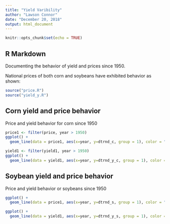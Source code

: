 ```yaml
---
title: "Yield Varibility"
author: "Lawson Connor"
date: "December 20, 2018"
output: html_document
---
```


```r
knitr::opts_chunk$set(echo = TRUE)
```

## R Markdown

Documenting the behavior of yield and prices since 1950.

National prices of both corn and soybeans have exhibited behavior as shown:

```r
source("price.R")
source("yield_y.R")
```
## Corn yield and price behavior

Price and yield behavior for corn since 1950

```r
price1 <- filter(price, year > 1950)
ggplot() +
  geom_line(data = price1, aes(x=year, y=dtrnd_c, group = 1), color = "black")

yield1 <- filter(yield1, year > 1950)
ggplot() +
  geom_line(data = yield1, aes(x=year, y=dtrnd_y_c, group = 1), color = "black")
```

## Soybean yield and price behavior

Price and yield behavior or soybeans since 1950

```r
ggplot() +
  geom_line(data = price1, aes(x=year, y=dtrnd_s, group = 1), color = "black")

ggplot() +
  geom_line(data = yield1, aes(x=year, y=dtrnd_y_s, group = 1), color = "black")
```

